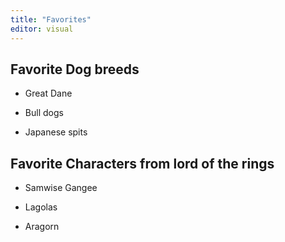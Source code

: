 ```yaml
---
title: "Favorites"
editor: visual
---
```


## Favorite Dog breeds

-   Great Dane

-   Bull dogs

-   Japanese spits

## Favorite Characters from lord of the rings

-   Samwise Gangee

-   Lagolas

-   Aragorn
